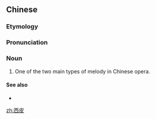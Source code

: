 {{also|嬉皮}}
==Chinese==
{{zh-forms}}

===Etymology===
{{rfe|lang=zh}}

===Pronunciation===
{{zh-pron
|m=xīpí
|cat=n
}}

===Noun===
{{zh-noun}}

# One of the two main types of melody in Chinese opera.

====See also====
* {{zh-l|二黃}}

[[zh:西皮]]